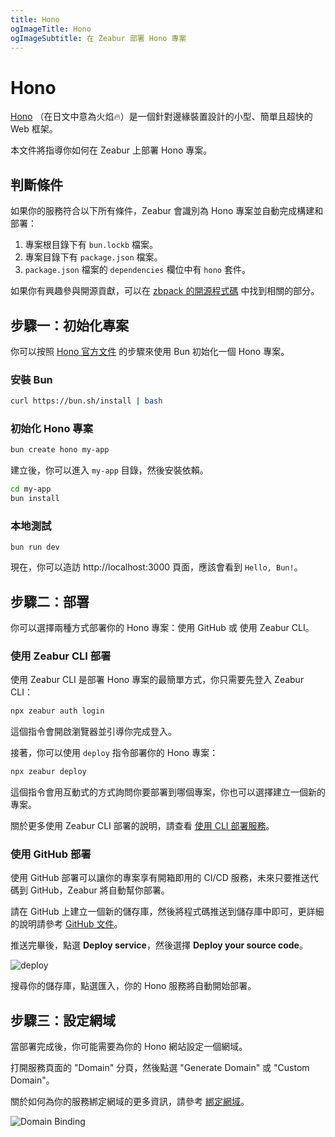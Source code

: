```yaml
---
title: Hono
ogImageTitle: Hono
ogImageSubtitle: 在 Zeabur 部署 Hono 專案
---
```


# Hono

[Hono](https://hono.dev) （在日文中意為火焰🔥）是一個針對邊緣裝置設計的小型、簡單且超快的 Web 框架。

本文件將指導你如何在 Zeabur 上部署 Hono 專案。

## 判斷條件

如果你的服務符合以下所有條件，Zeabur 會識別為 Hono 專案並自動完成構建和部署：

1. 專案根目錄下有 `bun.lockb` 檔案。
2. 專案目錄下有 `package.json` 檔案。
3. `package.json` 檔案的 `dependencies` 欄位中有 `hono` 套件。

如果你有興趣參與開源貢獻，可以在 [zbpack 的開源程式碼](https://github.com/zeabur/zbpack/tree/main/internal/bun) 中找到相關的部分。

## 步驟一：初始化專案

你可以按照 [Hono 官方文件](https://hono.dev/getting-started/bun) 的步驟來使用 Bun 初始化一個 Hono 專案。

### 安裝 Bun

```bash
curl https://bun.sh/install | bash
```

### 初始化 Hono 專案

```bash
bun create hono my-app
```

建立後，你可以進入 `my-app` 目錄，然後安裝依賴。

```bash
cd my-app
bun install
```

### 本地測試

```
bun run dev
```

現在，你可以造訪 http://localhost:3000 頁面，應該會看到 `Hello, Bun!`。

## 步驟二：部署

你可以選擇兩種方式部署你的 Hono 專案：使用 GitHub 或 使用 Zeabur CLI。

### 使用 Zeabur CLI 部署

使用 Zeabur CLI 是部署 Hono 專案的最簡單方式，你只需要先登入 Zeabur CLI：

```bash
npx zeabur auth login
```

這個指令會開啟瀏覽器並引導你完成登入。

接著，你可以使用 `deploy` 指令部署你的 Hono 專案：

```bash
npx zeabur deploy
```

這個指令會用互動式的方式詢問你要部署到哪個專案，你也可以選擇建立一個新的專案。

關於更多使用 Zeabur CLI 部署的說明，請查看 [使用 CLI 部署服務](/deploy/deploy-in-cli)。

### 使用 GitHub 部署

使用 GitHub 部署可以讓你的專案享有開箱即用的 CI/CD 服務，未來只要推送代碼到 GitHub，Zeabur 將自動幫你部署。

請在 GitHub 上建立一個新的儲存庫，然後將程式碼推送到儲存庫中即可，更詳細的說明請參考 [GitHub 文件](https://docs.github.com/en/github/importing-your-projects-to-github/adding-an-existing-project-to-github-using-the-command-line)。

推送完畢後，點選 **Deploy service**，然後選擇 **Deploy your source code**。

![deploy](/deploy/common/select-service.en-US.png)

搜尋你的儲存庫，點選匯入，你的 Hono 服務將自動開始部署。

## 步驟三：設定網域

當部署完成後，你可能需要為你的 Hono 網站設定一個網域。

打開服務頁面的 "Domain" 分頁，然後點選 "Generate Domain" 或 "Custom Domain"。

關於如何為你的服務綁定網域的更多資訊，請參考 [綁定網域](/deploy/domain-binding)。

![Domain Binding](/guides/bun/elysia/domain.png)
